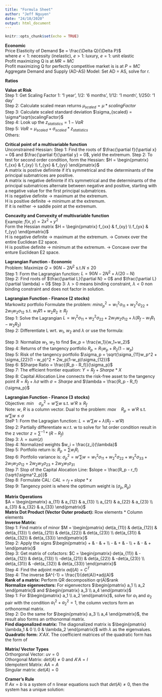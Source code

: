 ```yaml
---
title: "Formula Sheet"
author: "Jeff Nguyen"
date: "24/10/2020"
output: html_document
---
```


```r
knitr::opts_chunk$set(echo = TRUE)
```

**Economic**  
Price Elasticity of Demand $e  = \frac{\Delta Q}{\Delta P}$  
\quad where  $e<1$: necessity (inelastic), $e>1$: luxury, $e=1$: unit elastic  
Profit maximizing Q is at $MR = MC$  
Profit maximizing Q for perfectly competitive market is is at $P = MC$  
Aggregate Demand and Supply (AD-AS) Model: Set AD = AS, solve for r.

**Ratios**
\begin{equation}
  \begin{aligned}
    \text{Semi-Variance} SV(x) & = (\sigma_{semi})^2 = \frac{\sum min((R_t - \overline R), 0)^2}{T} \\
    \text{Lower Partial Moment} LPM2(x)_\tau & = \frac{\sum min((R_t - R_{\tau}), 0)^2}{T} \\
    \text{Coefficient of variation} CV & = \frac{\sigma}{\mu} \\
    \text{Sharpe Ratio} S_{JPM} & = \frac{E(r_p) - r_f}{\sigma_p}  \\
    \text{Sortino Ratio} SortinoRatio & = \frac{r_p - r_f}{\sigma_{downside}}  \\
    \text{Treynor Ratio} TreynorRatio & = \frac{r_p - r_f}{\beta_p} \\
    Cov_{X,Y}  & =  \sum_{i=1}^{n} \frac{(X_i - \overline{X}) * (Y_i - \overline{Y})}{n-1} \\
    Corr_{X,Y} & =  \frac{Cov_{X,Y}}{\sigma_X * \sigma_Y}  \\
  \end{aligned}
\end{equation}

**Value at Risk**  
Step 1: Get Scaling Factor 1: '1 year', 1/2: '6 months', 1/12: '1 month', 1/250: '1 day'  
Step 2: Calculate scaled mean returns $\mu_{scaled} = \mu*scalingFactor$  
Step 3: Calculate scaled standard deviation $\sigma_{scaled} = \sigma*\sqrt{scalingFactor}$  
Step 4: Look up the $z_{statistics} = 1 - VaR$  
Step 5: $VaR = \mu_{scaled} + \sigma_{scaled} * z_{statistics}$  
Others:
\begin{equation}
  \begin{aligned}
    \text{Risk Adjusted Portfolio} \quad RAP & = \sum \beta_i*R_i \\
    \text{Equity VaR} \quad EVaR & = RAP * VaR \\
    \text{Global Minimum Variance Solution} \quad w_1 & = \frac{\sigma_{22} - \sigma_{12}}{\sigma_{11} + \sigma_{22} - 2\sigma_{12}} \\
    \text{Return of portfolio} \quad R_p & = w_1.R_1 + w_2.R_2 \\
    \text{Standard Deviation of Portfolio} \quad \sigma_{p} & = \sqrt{\sigma_1^2(w_1^2) + \sigma_2^2(w_2^2) + 2(w_1)(w_2)\sigma_{12}} \\
    \text{Portfolio function} \quad Y & = R_f + \frac{R_p - R_f}{\sigma_p}*X \\
    \text{Covariance} \quad \sigma_{12} &= \rho_{12} * \sigma_1 * \sigma_2 \quad \text{where} \rho_{12} \text{ is the correlation} \\
  \end{aligned}
\end{equation}

**Critical point of a multivariable function**  
Unconstrained Hessian:
Step 1: Find the roots of $\frac{\partial f}{\partial x} = 0$ and $\frac{\partial f}{\partial y} = 0$, yield the extremum.
Step 2: To test for second order condition, form the Hessian: $H = \begin{pmatrix} f_{xx} & f_{xy} \\ f_{yx} & f_{yy} \end{pmatrix}$  
A matrix is postive defininte if it's symmetrical and the determinants of the principal submatrices are positive.  
A matrix is negative defininte if it's symmetrical and the determinants of the principal submatrices alternate between negative and positive, starting with a negative value for the first principal submatrices.  
H is negative definite -> maximum at the extremum.  
H is positive definite -> minimum at the extremum.  
If it is neither -> saddle point at the extremum.  

**Concavity and Convexity of multivariable function**  
Example: $f(x,y) = 2x^2 + y^2$  
Form the Hessian matrix $H = \begin{pmatrix} f_{xx} & f_{xy} \\ f_{yx} & f_{yy} \end{pmatrix}$  
H is negative definite -> maximum at the extremum. -> Convex over the entire Euclidean E2 space.  
H is positive definite -> minimum at the extremum. -> Concave over the enture Euclidean E2 space.    

**Lagrangian Function - Economic**  
Problem: Maximize $Q = 90N - 2N^2$ s.t.$N \leqslant 20$  
Step 1: Form the Lagrangian function: $L = 90N - 2N^2 +\lambda(20-N)$  
Step 2: Find roots of $\frac{\partial L}{\partial N} = 0$ and $\frac{\partial L}{\partial \lambda} = 0$
Step 3: $\lambda > 0$ means binding constraint, $\lambda < 0$ non binding constraint and does not factor in solution.  

**Lagrangian Function - Finance (2 stocks)**  
Markowitz portfolio
Formulate the problem: $min \sigma^2_p = w_1^2\sigma_{11} + w_2^2\sigma_{22} + 2w_1w_2\sigma_{12}$ s.t. $w_1R1 + w_2R_2 \geqslant R_f$  
Step 1: Solve the Lagrangian $L = w_1^2\sigma_{11} + w_2^2\sigma_{22} + 2w_1w_2\sigma_{12} + \lambda(R_f-w_1R_1 - w_2R_2)$  
Step 2: Differentiate L wrt. $w_1$, $w_2$ and $\lambda$ or use the formula:  
\begin{equation}
  \begin{aligned}
    w_1 &= \frac{\sigma_{22}(R_1 - R_f) - \sigma_{12}(R_2-R_f)}{\sigma_{11}\sigma_{22} - \sigma^2_{12}}  \\
    w_2 &= \frac{\sigma_{11}(R_2 - R_f) - \sigma_{12}(R_1-R_f)}{\sigma_{11}\sigma_{22} - \sigma^2_{12}}  \\
  \end{aligned}  
\end{equation}  
Step 3: Normalize $w_1$, $w_2$ to find $w_p = \frac{w_1}{w_1+w_2}$  
Step 4: Returns of the tangency portfolio $R_p = R_1w_p + R_2(1 - w_p)$  
Step 5: Risk of the tangency portfolio  $\sigma_p = \sqrt{\sigma_{11}w_p^2 + \sigma_{22}(1 - w_p)^2 + 2w_p(1-w_p)\sigma_{12}}$  
Step 6: $Sharpe Ratio = \frac{(R_p - R_f)}{\sigma_p}$  
Step 7: The efficient frontier equation: $Y = R_f + Sharpe*X$  
Step 8: Capital Allocation Line connects the risk-free asset to the tangency point $R = R_f + \lambda\sigma$ with $\sigma=Sharpe$ and $\lambda = \frac{R_p - R_f}{\sigma_p}$  

**Lagrangian Function - Finance (3 stocks)**  
Objective: $min \quad \sigma^2_p = w'\sum w$ s.t. $w'R \geqslant R_f$  
Note: $w$, $R$ is a column vector.
Dual to the problem: $max \quad R_p = w'R$ s.t. $w'\sum w \leqslant \sigma$  
SteP 1: Form the Lagragian function: $L = w'\sum w + \lambda(R_f - w'R)$  
Step 2: Partially differentiate w.r.t. w to solve for 1st order condition result in the z vector $z = \sum^{-1}*(R-R_f)$  
Step 3: $\lambda = sum(z)$  
Step 4: Normalized weights $w_i = \frac{z_i}{\lambda}$  
Step 5: Portfolio return is: $R_p = \sum w_iR_i$  
Step 6: Portfolio variance is: $\sigma^2_p = w'\sum w = w_1^2\sigma_{11} + w_2^2\sigma_{22} + w_3^2\sigma_{33} + 2w_1w_2\sigma_{12} + 2w_2w_3\sigma_{23} + 2w_3w_1\sigma_{31}$  
Step 7: Slop of the Capital Alocation Line:  $slope = \frac{R_p - r_f}{\sqrt{\sigma^2_p}}$  
Step 8: Formulate CAL: $CAL = r_f + slope*x$  
Step 9: Tangency point is where the optimum weight is $(\sigma_p, R_p)$  
  

**Matrix Operations**  
$A = \begin{pmatrix} a_{11} & a_{12} & a_{13} \\ a_{21} & a_{22} & a_{23} \\ a_{31} & a_{32} & a_{33} \end{pmatrix}$  
**Matrix Dot Product (Vector Outer product):** Row elements * Column elements  
**Inverse Matrix:**  
\quad Step 1:  Find matrix of minor $M = \begin{pmatrix} det(a_{11}) & det(a_{12}) & det(a_{13}) \\ det(a_{21}) & det(a_{22}) & det(a_{23}) \\ det(a_{31}) & det(a_{32}) & det(a_{33}) \end{pmatrix}$  
\quad Step 2: Apply the signs $\begin{pmatrix} + & - & + \\ - & + & - \\ + & - & + \end{pmatrix}$  
\quad Step 3: Get matrix of cofactors: $C = \begin{pmatrix} det(a_{11}) & -det(a_{12}) & det(a_{13}) \\ -det(a_{21}) & det(a_{22}) & -det(a_{23}) \\ det(a_{31}) & -det(a_{32}) & det(a_{33}) \end{pmatrix}$  
\quad Step 4: Find the adjoint matrix $adj(A) = C^T$  
\quad Step 4: The inverse $A^{-1} = \frac{1}{det(A)}*adj(A)$  
**Rank of a matrix:** Perform QR decomposition qr(A)$rank  
**Normalize eigenvectors:** For eigenvectors $\begin{pmatrix} a_1 \\ a_2 \end{pmatrix}$ and $\begin{pmatrix} a_3 \\ a_4 \end{pmatrix}$  
\quad Step 1: For $\begin{pmatrix} a_1 \\ a_2 \end{pmatrix}$, solve for $a_1$ and $a_2$ pair with the condition $a_1^2 + a_2^2 = 1$, the column vectors form an orthonormal matrix.  
\quad Step 2: Do the same for $\begin{pmatrix} a_3 \\ a_4 \end{pmatrix}$, the result also forms an orthonormal matrix.  
**Find diagonalized matrix:** The diagonalized  matrix is $\begin{pmatrix} \lambda_1 & 0 \\ 0 & \lambda_2 \end{pmatrix}$ with $\lambda$ as the eigenvalues.  
**Quadratic form:** $X'AX$.
\quad The coefficient matrices of the quadratic form has the form of  
\begin{equation}
    \begin{pmatrix} x^2 & xy \\ xy & y^2 \end{pmatrix} \\
    \begin{pmatrix} x^2 & xy & xz \\ yx & y^2 & yz \\ zx & zy & z^2 \end{pmatrix} \\
\end{equation}


**Matrix/ Vector Types**  
Orthorgonal Vector: $uv = 0$  
Othorgonal Matrix: $det(A) \neq 0$ and $A'A = I$  
Idempotent Matrix: $AA = A$  
Singular matrix: $det(A) = 0$

**Cramer's Rule**  
If $Ax = b$ is a system of n linear equations such that $det(A) \neq 0$, then the system has a unique solution:  
\begin{equation}
    x_1 = \frac{det(A_1)}{det(A)}  \\
    ...  \\
    x_n = \frac{det(A_n)}{det(A)}  \\
    \text{where A_j is the matrix obtained by replacing the entries in the jth column of A by entries of the matrix}  \\
    b =  \begin{pmatrix} b_1 \\ b_2 \\ ... \\ b_n \end{pmatrix} \\
\end{equation}


